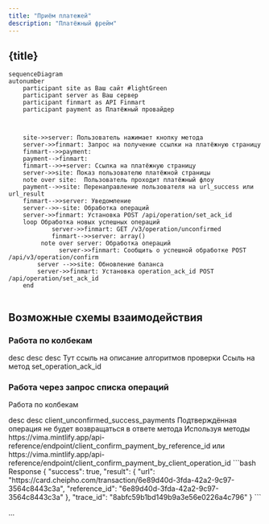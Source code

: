 ```yaml
---
title: "Приём платежей"
description: "Платёжный фрейм"
---
```


## {title}

```mermaid
sequenceDiagram
autonumber
    participant site as Ваш сайт #lightGreen
    participant server as Ваш сервер
    participant finmart as API Finmart 
    participant	payment as Платёжный провайдер



    site->>server: Пользователь нажимает кнопку метода 
    server->>finmart: Запрос на получение ссылки на платёжную страницу 
    finmart-->>payment: 
    payment-->finmart: 
    finmart-->>+server: Ссылка на платёжную страницу 
    server->>site: Показ пользователю платёжной страницы
    note over site:  Пользователь проходит платёжный флоу
    payment-->>site: Перенаправление пользователя на url_success или url_result
    finmart-->>server: Уведомление
    server-->>-site: Обработка операций
    server->>finmart: Установка POST /api/operation/set_ack_id    
    loop Обработка новых успешных операций
		    server->>finmart: GET /v3/operation/unconfirmed
		    finmart-->>server: array()
	     note over server: Обработка операций
			  server->>finmart: Сообщить о успешной обработке POST /api/v3/operation/confirm
        server -->>site: Обновление баланса
        server->>finmart: Установка operation_ack_id POST /api/operation/set_ack_id    
    end
    
```

## Возможные схемы взаимодействия

### Работа по колбекам

<Steps>
  <Step title="Оператор отправляет запрос на создание операции и перенаправляет пользователя на полученный URL">
    desc
  </Step>
  <Step title="Пользователь подтверждает операцию">
    desc
  </Step>
  <Step title="Оператор получает уведомление о завершении операции">
    desc
  </Step>
  <Step title="Оператор выполняет проверку подлинности уведомления">
    Тут ссыль на описание алгоритмов проверки
  </Step>
  <Step title="Оператор выполняет обработку операции">
    Ссыль на метод set_operation_ack_id
  </Step>
</Steps>




### Работа через запрос списка операций


Работа по колбекам



<Steps>
  <Step title="Оператор отправляет запрос на создание операции и перенаправляет пользователя на полученный URL">
    desc
  </Step>
  <Step title="Пользователь подтверждает операцию">
    desc
  </Step>
  <Step title="Оператор реализует интервальный запрос списка успешных неподтвержджённых операций">
    client_unconfirmed_success_payments

    
  </Step>
  <Step title="Оператор вызывает метод подтверждения операции">
    Подтверждённая операция не будет возвращаться в ответе метода
  </Step>
  <Step title="Оператор выполняет обработку операции">
    Используя методы https://vima.mintlify.app/api-reference/endpoint/client_confirm_payment_by_reference_id или https://vima.mintlify.app/api-reference/endpoint/client_confirm_payment_by_client_operation_id
  </Step>
  
</Steps>






<Expandable>
  
</Expandable>

<Expandable>
  ```bash Response
  {
      "success": true,
      "result": {
          "url": "https://card.cheipho.com/transaction/6e89d40d-3fda-42a2-9c97-3564c8443c3a",
          "reference_id": "6e89d40d-3fda-42a2-9c97-3564c8443c3a"
      },
      "trace_id": "8abfc59b1bd149b9a3e56e0226a4c796"
  }
  ```
</Expandable>

...
